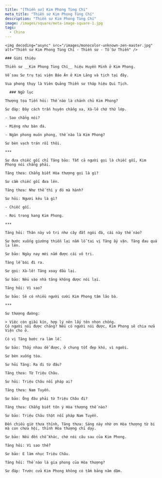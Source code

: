 ```yaml
---
title: "[Thiền sư] Kim Phong Tùng Chí"
meta_title: "Thiền sư Kim Phong Tùng Chí"
description: "Thiền sư Kim Phong Tùng Chí"
image: /images/square/meta-image-square-1.jpg
tags:
  - China
---
```


<div className="grid xl:grid-cols-8 lg:grid-cols-8 md:grid-cols-2 sm:grid-cols-2 xs:grid-cols-1 gap-8 bg-body dark:bg-darkmode-body">

  <div className="lg:col-span-3 md:col-span-1">

    <img decoding="async" src="/images/monocolor-unknown-zen-master.jpg" alt="Thiền sư Kim Phong Tùng Chí - Thiền sư - Tổ Sư Thiền" />

    ### Giới thiệu

    Thiền sư __Kim Phong Tùng Chí__ hiệu Huyền Minh ở Kim Phong.

    Về sau Sư trụ tại viện Báo Ân ở Kim Lăng và tịch tại đây.

    Vua phong thụy là Viên Quảng Thiền sư tháp hiệu Qui Tịch.

  </div>

  <div className="lg:col-span-5 md:col-span-1">

      ### Ngữ lục

    Thượng tọa Tiến hỏi: Thế nào là chánh chủ Kim Phong?

    Sư đáp: Đây cách trấn huyện chẳng xa, Xà-lê chớ thứ lớp.

    - Sao chẳng nói?

    - Miệng như bàn đá.

    - Ngàn phong muôn phong, thế nào là Kim Phong?

    Sư bèn vạch trán rồi thôi.

    ***

    Sư đưa chiếc gối chỉ Tăng bảo: Tất cả người gọi là chiếc gối, Kim Phong nói chẳng phải.

    Tăng thưa: Chẳng biết Hòa thượng gọi là gì?

    Sư cầm chiếc gối đưa lên.

    Tăng thưa: Như thế thì y đó mà hành?

    Sư hỏi: Ngươi kêu là gì?

    - Chiếc gối.

    - Rơi trong hang Kim Phong.

    ***

    Tăng hỏi: Thân này vô tri như cây đất ngói đá, cái này thế nào?

    Sư bước xuống giường thiền lại nắm lỗ tai vị Tăng ấy vặn. Tăng đau quá la lên.

    Sư bảo: Ngày nay mới nắm được cái vô tri.

    Tăng lễ bái đi ra.

    Sư gọi: Xà-lê! Tăng xoay đầu lại.

    Sư bảo: Nếu vào nhà tăng không được nói lại.

    Tăng hỏi: Vì sao?

    Sư bảo: Sẽ có nhiều người cười Kim Phong tâm lão bà.

    ***

    Sư thượng đường:

    > Việc còn giấu kín, hợp lý nên lấy tên nhọn chống.
    Có người nói được chăng? Nếu có người nói được, Kim Phong sẽ chia nửa Viện cho ở.

    Có vị Tăng bước ra làm lễ.

    Sư bảo: Thấy nhau dễ được, ở chung tốt đẹp khó, vì người.

    Sư bèn xuống tòa.

    Sư hỏi Tăng: Ra đi từ đâu?

    Tăng thưa: Từ Triệu Châu.

    Sư hỏi: Triệu Châu nối pháp ai?

    Tăng thưa: Nam Tuyền.

    Sư bảo: Ông đâu phải từ Triệu Châu đi?

    Tăng thưa: Chẳng biết tôn ý Hòa thượng thế nào?

    Sư bảo: Triệu Châu thật nối pháp Nam Tuyền.

    Đến chiều giờ thưa thỉnh, Tăng thưa: Sáng này nhờ ơn Hòa thượng từ bi mà con chưa hội, thỉnh Hòa thượng chỉ dạy.

    Sư bảo: Nếu đến chỗ khác, chớ nói câu sau của Kim Phong.

    Tăng hỏi: Vì sao thế?

    Sư bảo: E làm nhục Triệu Châu.

    Tăng hỏi: Thế nào là gia phong của Hòa thượng?

    Sư đáp: Trước cửa Kim Phong không có tấm bảng năm dặm.

  </div>

</div>
